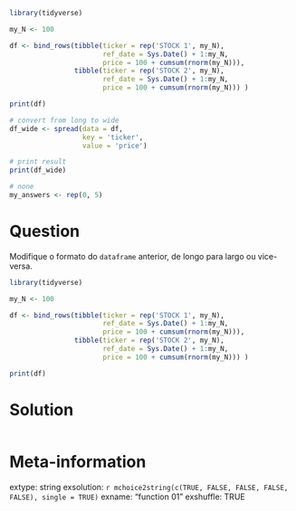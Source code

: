 ```r
library(tidyverse)

my_N <- 100

df <- bind_rows(tibble(ticker = rep('STOCK 1', my_N),
                       ref_date = Sys.Date() + 1:my_N,
                       price = 100 + cumsum(rnorm(my_N))),
                tibble(ticker = rep('STOCK 2', my_N),
                       ref_date = Sys.Date() + 1:my_N,
                       price = 100 + cumsum(rnorm(my_N))) )

print(df)

# convert from long to wide
df_wide <- spread(data = df, 
                  key = 'ticker',
                  value = 'price')

# print result
print(df_wide)
```

```r
# none
my_answers <- rep(0, 5)
```

Question
========

Modifique o formato do `dataframe` anterior, de longo para largo ou vice-versa.

```r
library(tidyverse)

my_N <- 100

df <- bind_rows(tibble(ticker = rep('STOCK 1', my_N),
                       ref_date = Sys.Date() + 1:my_N,
                       price = 100 + cumsum(rnorm(my_N))),
                tibble(ticker = rep('STOCK 2', my_N),
                       ref_date = Sys.Date() + 1:my_N,
                       price = 100 + cumsum(rnorm(my_N))) )

print(df)
```



Solution
================

```r
```


Meta-information
================
extype: string
exsolution: `r mchoice2string(c(TRUE, FALSE, FALSE, FALSE, FALSE), single = TRUE)`
exname: "function 01"
exshuffle: TRUE

